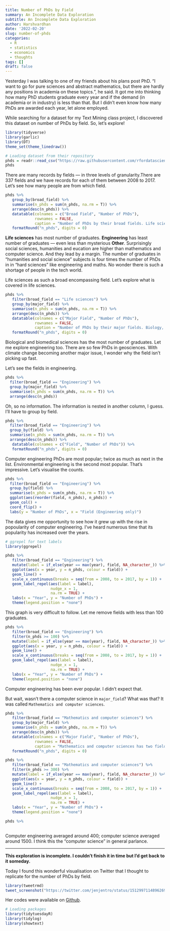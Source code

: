 ```yaml
---
title: Number of PhDs by Field
summary: An Incomplete Data Exploration
subtitle: An Incomplete Data Exploration
author: Harshvardhan
date: '2022-02-20'
slug: number-of-phds
categories:
  - R
  - statistics
  - economics
  - thoughts
tags: []
draft: false
---
```


Yesterday I was talking to one of my friends about his plans post PhD. "I want to go for pure sciences and abstract mathematics, but there are hardly any positions in academia on these topics.", he said. It got me into thinking how many PhD students graduate every year and if the demand (in academia or in industry) is less than that. But I didn't even know how many PhDs are awarded each year, let alone employed.

While searching for a dataset for my Text Mining class project, I discovered this dataset on number of PhDs by field. So, let's explore!

```r
library(tidyverse)
library(garlic)
library(DT)
theme_set(theme_linedraw())
```

```r
# Loading dataset from their repository
phds = readr::read_csv("https://raw.githubusercontent.com/rfordatascience/tidytuesday/master/data/2019/2019-02-19/phd_by_field.csv")
phds
```

There are many records by fields --- in three levels of granularity.There are 337 fields and we have records for each of them between 2008 to 2017. Let's see how many people are from which field.

```r
phds %>%
   group_by(broad_field) %>%
   summarise(n_phds = sum(n_phds, na.rm = T)) %>%
   arrange(desc(n_phds)) %>%
   datatable(colnames = c("Broad Field", "Number of PhDs"),
             rownames = FALSE,
             caption = "Number of PhDs by their broad fields. Life sciences lead the way.") %>%
   formatRound("n_phds", digits = 0)
```

**Life sciences** has most number of graduates. **Engineering** has least number of graduates --- even less than mysterious **Other**. Surprisingly social sciences, humanities and eucation are higher than mathematics and computer science. And they lead by a margin. The number of graduates in "humanities and social science" subjects is four times the number of PhDs in in "hard sciences" like engineering and maths. No wonder there is such a shortage of people in the tech world.

Life sciences as such a broad encompassing field. Let's explore what is covered in life sciences.

```r
phds %>%
   filter(broad_field == "Life sciences") %>%
   group_by(major_field) %>%
   summarise(n_phds = sum(n_phds, na.rm = T)) %>%
   arrange(desc(n_phds)) %>%
   datatable(colnames = c("Major Field", "Number of PhDs"),
             rownames = FALSE,
             caption = "Number of PhDs by their major fields. Biology, excluding health sciences, leads the way.") %>%
   formatRound("n_phds", digits = 0)
```

Biological and biomedical sciences has the most number of graduates. Let me explore engineering too. There are so few PhDs in geosciences. With climate change becoming another major issue, I wonder why the field isn't picking up fast.

Let's see the fields in engineering.

```r
phds %>% 
  filter(broad_field == "Engineering") %>% 
  group_by(major_field) %>% 
  summarise(n_phds = sum(n_phds, na.rm = T)) %>% 
  arrange(desc(n_phds))
```

Oh, so no information. The information is nested in another column, I guess. I'll have to group by field.

```r
phds %>% 
  filter(broad_field == "Engineering") %>% 
  group_by(field) %>% 
  summarise(n_phds = sum(n_phds, na.rm = T)) %>% 
  arrange(desc(n_phds)) %>% 
   datatable(colnames = c("Field", "Number of PhDs")) %>% 
   formatRound("n_phds", digits = 0)
```

Computer engineering PhDs are most popular; twice as much as next in the list. Environmental engineering is the second most popular. That's impressive. Let's visualise the counts.

```r
phds %>% 
  filter(broad_field == "Engineering") %>% 
  group_by(field) %>% 
  summarise(n_phds = sum(n_phds, na.rm = T)) %>% 
  ggplot(aes(reorder(field, n_phds), n_phds)) +
  geom_col() +
  coord_flip() +
  labs(y = "Number of PhDs", x = "Field (Engineering only)")
```

The data gives me opportunity to see how it grew up with the rise in popoularity of computer engineering. I've heard numerous time that its popularity has increased over the years.

```r
# ggrepel for text labels
library(ggrepel)

phds %>%
   filter(broad_field == "Engineering") %>%
   mutate(label = if_else(year == max(year), field, NA_character_)) %>%
   ggplot(aes(x = year, y = n_phds, colour = field)) +
   geom_line() +
   scale_x_continuous(breaks = seq(from = 2008, to = 2017, by = 1)) +
   geom_label_repel(aes(label = label),
                    nudge_x = 1,
                    na.rm = TRUE) +
   labs(x = "Year", y = "Number of PhDs") +
   theme(legend.position = "none")
```

This graph is very difficult to follow. Let me remove fields with less than 100 graduates.

```r
phds %>%
   filter(broad_field == "Engineering") %>%
   filter(n_phds >= 100) %>% 
   mutate(label = if_else(year == max(year), field, NA_character_)) %>%
   ggplot(aes(x = year, y = n_phds, colour = field)) +
   geom_line() +
   scale_x_continuous(breaks = seq(from = 2008, to = 2017, by = 1)) +
   geom_label_repel(aes(label = label),
                    nudge_x = 1,
                    na.rm = TRUE) +
   labs(x = "Year", y = "Number of PhDs") +
   theme(legend.position = "none")
```

Computer engineering has been ever popular. I didn't expect that.

But wait, wasn't there a computer science in `major_field`? What was that? It was called `Mathematics and computer sciences`.

```r
phds %>%
   filter(broad_field == "Mathematics and computer sciences") %>%
   group_by(major_field) %>%
   summarise(n_phds = sum(n_phds, na.rm = T)) %>%
   arrange(desc(n_phds)) %>%
   datatable(colnames = c("Major Field", "Number of PhDs"),
             rownames = FALSE,
             caption = "Mathematics and computer sciences has two fields.") %>%
   formatRound("n_phds", digits = 0)
```

```r
phds %>%
   filter(broad_field == "Mathematics and computer sciences") %>%
   filter(n_phds >= 300) %>% 
   mutate(label = if_else(year == max(year), field, NA_character_)) %>%
   ggplot(aes(x = year, y = n_phds, colour = field)) +
   geom_line() +
   scale_x_continuous(breaks = seq(from = 2008, to = 2017, by = 1)) +
   geom_label_repel(aes(label = label),
                    nudge_x = 1,
                    na.rm = TRUE) +
   labs(x = "Year", y = "Number of PhDs") +
   theme(legend.position = "none")
```

```r
phds %>% 
  
```

Computer engineering averaged around 400; computer science averaged around 1500. I think this the "computer science" in general parlance.

------------------------------------------------------------------------

**This exploration is incomplete. I couldn't finish it in time but I'd get back to it someday.**

Today I found this wonderful visualisation on Twitter that I thought to replicate for the number of PhDs by field.

```r
library(tweetrmd)
tweet_screenshot("https://twitter.com/jenjentro/status/1512997114896269312?t=nWQqyQa3tHQVNSHPakh2TA")
```

Her codes were available on [Github](https://github.com/jenjentro/TidyTuesday/blob/master/2022/2022-04-05/tidytues_newsorg.R).

```r
# Loading packages
library(tidytuesdayR)
library(tidylog)
library(showtext)
```

```r

```
